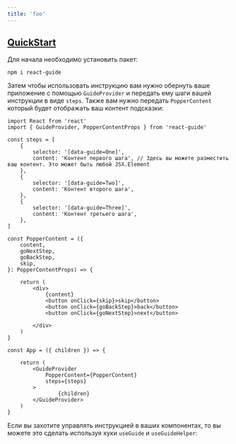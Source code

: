 ```yaml
---
title: 'foo'
---
```


## [QuickStart](#quick-start)

Для начала необходимо установить пакет:

```commandline
npm i react-guide
```

Затем чтобы использовать инструкцию вам нужно обернуть ваше приложение с помощью `GuideProvider` и передать ему шаги вашей инструкции
в виде `steps`. Также вам нужно передать `PopperContent` который будет отображать ваш контент подсказки:

```tsx
import React from 'react'
import { GuideProvider, PopperContentProps } from 'react-guide'

const steps = [
    {
        selector: '[data-guide=One]',
        content: 'Контент первого шага', // Здесь вы можете разместить ваш контент. Это может быть любой JSX.Element
    },
    {
        selector: '[data-guide=Two]',
        content: 'Контент второго шага',
    },
    {
        selector: '[data-guide=Three]',
        content: 'Контент третьего шага',
    },
]

const PopperContent = ({
    content,
    goNextStep,
    goBackStep,
    skip,
}: PopperContentProps) => {

    return (
        <div>
            {content}
            <button onClick={skip}>skip</button>
            <button onClick={goBackStep}>back</button>
            <button onClick={goNextStep}>next</button>

        </div>
    )
}

const App = ({ children }) => {

    return (
        <GuideProvider
            PopperContent={PopperContent}
            steps={steps}
        >
                {children}
        </GuideProvider>
    )
}
```


Если вы захотите управлять инструкцией в ваших компонентах, то вы можете это сделать используя хуки `useGuide` и `useGuideHelper`: